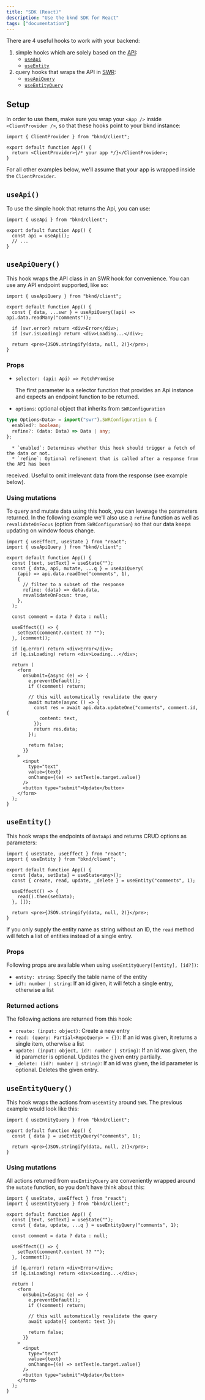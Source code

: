 ```yaml
---
title: "SDK (React)"
description: "Use the bknd SDK for React"
tags: ["documentation"]
---
```


There are 4 useful hooks to work with your backend:

1. simple hooks which are solely based on the [API](/usage/sdk):
   - [`useApi`](#useapi)
   - [`useEntity`](#useentity)
2. query hooks that wraps the API in [SWR](https://swr.vercel.app/):
   - [`useApiQuery`](#useapiquery)
   - [`useEntityQuery`](#useentityquery)

## Setup

In order to use them, make sure you wrap your `<App />` inside `<ClientProvider />`, so that these hooks point to your bknd instance:

```tsx
import { ClientProvider } from "bknd/client";

export default function App() {
  return <ClientProvider>{/* your app */}</ClientProvider>;
}
```

For all other examples below, we'll assume that your app is wrapped inside the `ClientProvider`.

## `useApi()`

To use the simple hook that returns the Api, you can use:

```tsx
import { useApi } from "bknd/client";

export default function App() {
  const api = useApi();
  // ...
}
```

## `useApiQuery()`

This hook wraps the API class in an SWR hook for convenience. You can use any API endpoint
supported, like so:

```tsx
import { useApiQuery } from "bknd/client";

export default function App() {
  const { data, ...swr } = useApiQuery((api) => api.data.readMany("comments"));

  if (swr.error) return <div>Error</div>;
  if (swr.isLoading) return <div>Loading...</div>;

  return <pre>{JSON.stringify(data, null, 2)}</pre>;
}
```

### Props

- `selector: (api: Api) => FetchPromise`

  The first parameter is a selector function that provides an Api instance and expects an
  endpoint function to be returned.

- `options`: optional object that inherits from `SWRConfiguration`

```ts
type Options<Data> = import("swr").SWRConfiguration & {
  enabled?: boolean;
  refine?: (data: Data) => Data | any;
};
```

      * `enabled`: Determines whether this hook should trigger a fetch of the data or not.
      * `refine`: Optional refinement that is called after a response from the API has been

received. Useful to omit irrelevant data from the response (see example below).

### Using mutations

To query and mutate data using this hook, you can leverage the parameters returned. In the
following example we'll also use a `refine` function as well as `revalidateOnFocus` (option from
`SWRConfiguration`) so that our data keeps updating on window focus change.

```tsx
import { useEffect, useState } from "react";
import { useApiQuery } from "bknd/client";

export default function App() {
  const [text, setText] = useState("");
  const { data, api, mutate, ...q } = useApiQuery(
    (api) => api.data.readOne("comments", 1),
    {
      // filter to a subset of the response
      refine: (data) => data.data,
      revalidateOnFocus: true,
    },
  );

  const comment = data ? data : null;

  useEffect(() => {
    setText(comment?.content ?? "");
  }, [comment]);

  if (q.error) return <div>Error</div>;
  if (q.isLoading) return <div>Loading...</div>;

  return (
    <form
      onSubmit={async (e) => {
        e.preventDefault();
        if (!comment) return;

        // this will automatically revalidate the query
        await mutate(async () => {
          const res = await api.data.updateOne("comments", comment.id, {
            content: text,
          });
          return res.data;
        });

        return false;
      }}
    >
      <input
        type="text"
        value={text}
        onChange={(e) => setText(e.target.value)}
      />
      <button type="submit">Update</button>
    </form>
  );
}
```

## `useEntity()`

This hook wraps the endpoints of `DataApi` and returns CRUD options as parameters:

```tsx
import { useState, useEffect } from "react";
import { useEntity } from "bknd/client";

export default function App() {
  const [data, setData] = useState<any>();
  const { create, read, update, _delete } = useEntity("comments", 1);

  useEffect(() => {
    read().then(setData);
  }, []);

  return <pre>{JSON.stringify(data, null, 2)}</pre>;
}
```

If you only supply the entity name as string without an ID, the `read` method will fetch a list
of entities instead of a single entry.

### Props

Following props are available when using `useEntityQuery([entity], [id?])`:

- `entity: string`: Specify the table name of the entity
- `id?: number | string`: If an id given, it will fetch a single entry, otherwise a list

### Returned actions

The following actions are returned from this hook:

- `create: (input: object)`: Create a new entry
- `read: (query: Partial<RepoQuery> = {})`: If an id was given,
  it returns a single item, otherwise a list
- `update: (input: object, id?: number | string)`: If an id was given, the id parameter is
  optional. Updates the given entry partially.
- `_delete: (id?: number | string)`: If an id was given, the id parameter is
  optional. Deletes the given entry.

## `useEntityQuery()`

This hook wraps the actions from `useEntity` around `SWR`. The previous example would look like
this:

```tsx
import { useEntityQuery } from "bknd/client";

export default function App() {
  const { data } = useEntityQuery("comments", 1);

  return <pre>{JSON.stringify(data, null, 2)}</pre>;
}
```

### Using mutations

All actions returned from `useEntityQuery` are conveniently wrapped around the `mutate` function,
so you don't have think about this:

```tsx
import { useState, useEffect } from "react";
import { useEntityQuery } from "bknd/client";

export default function App() {
  const [text, setText] = useState("");
  const { data, update, ...q } = useEntityQuery("comments", 1);

  const comment = data ? data : null;

  useEffect(() => {
    setText(comment?.content ?? "");
  }, [comment]);

  if (q.error) return <div>Error</div>;
  if (q.isLoading) return <div>Loading...</div>;

  return (
    <form
      onSubmit={async (e) => {
        e.preventDefault();
        if (!comment) return;

        // this will automatically revalidate the query
        await update({ content: text });

        return false;
      }}
    >
      <input
        type="text"
        value={text}
        onChange={(e) => setText(e.target.value)}
      />
      <button type="submit">Update</button>
    </form>
  );
}
```
